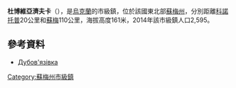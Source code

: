 {{No footnotes|time=2015-09-16T14:40:37+00:00}}
{{coord|51|7|59|N|33|22|20|E|scale:30000_region:UA|display=title}}

'''杜博維亞濟夫卡'''（{{lang-uk|Дубов'язівка}}），是[[烏克蘭|烏克蘭]]的市級鎮，位於該國東北部[[蘇梅州|蘇梅州]]，分別距離[[科諾托普|科諾托普]]20公里和[[蘇梅|蘇梅]]110公里，海拔高度161米，2014年該市級鎮人口2,595。

==參考資料==
*[https://web.archive.org/web/20160305053431/http://w1.c1.rada.gov.ua/pls/z7502/A005?rdat1=02.02.2010&rf7571=28984 Дубов'язівка]

{{DEFAULTSORT:Дубов'язівка}}
[[Category:蘇梅州市級鎮|Category:蘇梅州市級鎮]]


{{Sumy-geo-stub}}
